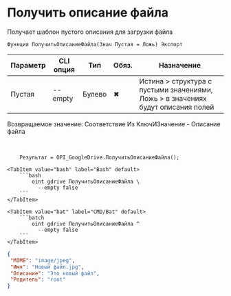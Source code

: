 ﻿---
sidebar_position: 10
description:  Получает шаблон пустого описания для загрузки файлаСтраницы
keywords: [1C, 1С, 1С:Предприятие, 1С:Предприятие 8.3, API, Интеграция, Сервисы, Обмен, OneScript, CLI, Google Drive]
---


# Получить описание файла
 Получает шаблон пустого описания для загрузки файла



`Функция ПолучитьОписаниеФайла(Знач Пустая = Ложь) Экспорт`

  | Параметр | CLI опция | Тип | Обяз. | Назначение |
  |-|-|-|-|-|
  | Пустая | --empty | Булево | &#x2716; | Истина > структура с пустыми значениями, Ложь > в значениях будут описания полей |

  
  Возвращаемое значение:   Соответствие Из КлючИЗначение - Описание файла

<br/>




```bsl title="Пример использования для 1С:Предприятие/OneScript"
    Результат = OPI_GoogleDrive.ПолучитьОписаниеФайла();
```
    

 <Tabs>
  
    <TabItem value="bash" label="Bash" default>
        ```bash
            oint gdrive ПолучитьОписаниеФайла \
              --empty false
        ```
    </TabItem>
  
    <TabItem value="bat" label="CMD/Bat" default>
        ```batch
            oint gdrive ПолучитьОписаниеФайла ^
              --empty false
        ```
    </TabItem>
</Tabs>


```json title="Результат"
{
 "MIME": "image/jpeg",
 "Имя": "Новый файл.jpg",
 "Описание": "Это новый файл",
 "Родитель": "root"
}
```
